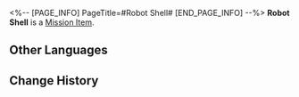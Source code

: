 <%-- [PAGE_INFO]
PageTitle=#Robot Shell#
[END_PAGE_INFO] --%>
{{Item Infobox
|id          = 140120
|image       = Item Robot Shell.png{{subst:void|<!--$UPLOAD:<<SpriteOutput/ItemFigures/140120.png>-<Item Robot Shell.png>-<Item Icons>>-->}}
|type        = Mission Item
|invCategory = Missions
|rarity      = 3
|effect      = 
|description = A metal casing removed from discarded robots. Maybe it can still be used.
}}
{{Description|''"It's common for animals to molt, but have you seen robots molt?"''}}
'''Robot Shell''' is a [[Mission Item]].

==Other Languages==
{{Other Languages
|en   = Robot Shell
|zhs  = 机械外壳
|zht  = 機械外殼
|ja   = 機械の外装
|ko   = 로봇 케이스
|es   = Cubierta mecánica
|fr   = Armature de robot
|ru   = Механический корпус
|th   = เกราะหุ่นยนต์
|vi   = Lớp Vỏ Máy Móc
|de   = Robotergehäuse
|id   = Kerangka Mekanik
|pt   = Carapaça de Robô
}}

==Change History==
{{Change History|1.0}}